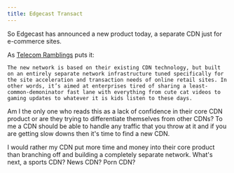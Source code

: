 ```yaml
---
title: Edgecast Transact
---
```

So Edgecast has announced a new product today, a separate CDN just for e-commerce sites.  

As [Telecom Ramblings](https://www.telecomramblings.com/2013/05/edgecast-launches-ecommerce-acceleration-network/) puts it:  

```
The new network is based on their existing CDN technology, but built on an entirely separate network infrastructure tuned specifically for the site acceleration and transaction needs of online retail sites. In other words, it’s aimed at enterprises tired of sharing a least-common-demoninator fast lane with everything from cute cat videos to gaming updates to whatever it is kids listen to these days.  
```

Am I the only one who reads this as a lack of confidence in their core CDN product or are they trying to differentiate themselves from other CDNs? To me a CDN should be able to handle any traffic that you throw at it and if you are getting slow downs then it's time to find a new CDN.  

I would rather my CDN put more time and money into their core product than branching off and building a completely separate network. What's next, a sports CDN? News CDN? Porn CDN?  
